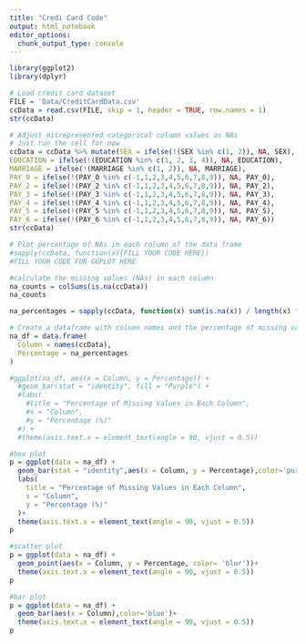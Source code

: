 ---
title: "Credi Card Code"
output: html_notebook
editor_options: 
  chunk_output_type: console
---

```{r}
library(ggplot2)
library(dplyr)
```

```{r}
# Load credit card dataset
FILE = 'Data/CreditCardData.csv'
ccData = read.csv(FILE, skip = 1, header = TRUE, row.names = 1)
str(ccData)
```

```{r}
# Adjust misrepresented categorical column values as NAs
# Just run the cell for now
ccData = ccData %>% mutate(SEX = ifelse(!(SEX %in% c(1, 2)), NA, SEX),
EDUCATION = ifelse(!(EDUCATION %in% c(1, 2, 3, 4)), NA, EDUCATION),
MARRIAGE = ifelse(!(MARRIAGE %in% c(1, 2)), NA, MARRIAGE),
PAY_0 = ifelse(!(PAY_0 %in% c(-1,1,2,3,4,5,6,7,8,9)), NA, PAY_0),
PAY_2 = ifelse(!(PAY_2 %in% c(-1,1,2,3,4,5,6,7,8,9)), NA, PAY_2),
PAY_3 = ifelse(!(PAY_3 %in% c(-1,1,2,3,4,5,6,7,8,9)), NA, PAY_3),
PAY_4 = ifelse(!(PAY_4 %in% c(-1,1,2,3,4,5,6,7,8,9)), NA, PAY_4),
PAY_5 = ifelse(!(PAY_5 %in% c(-1,1,2,3,4,5,6,7,8,9)), NA, PAY_5),
PAY_6 = ifelse(!(PAY_6 %in% c(-1,1,2,3,4,5,6,7,8,9)), NA, PAY_6))
str(ccData)
```

```{r}
# Plot percentage of NAs in each column of the data frame
#sapply(ccData, function(x){FILL YOUR CODE HERE})
#FILL YOUR CODE FOR GGPLOT HERE
```
```{r}
#calculate the missing values (NAs) in each column
na_counts = colSums(is.na(ccData))
na_counts
```
```{r}
na_percentages = sapply(ccData, function(x) sum(is.na(x)) / length(x) * 100)

# Create a dataframe with column names and the percentage of missing values
na_df = data.frame(
  Column = names(ccData),
  Percentage = na_percentages
)
```
```{r}
#ggplot(na_df, aes(x = Column, y = Percentage)) +
  #geom_bar(stat = "identity", fill = "Purple") +
  #labs(
    #title = "Percentage of Missing Values in Each Column",
    #x = "Column",
    #y = "Percentage (%)"
  #) +
  #theme(axis.text.x = element_text(angle = 90, vjust = 0.5))
```

```{r}
#box plot
p = ggplot(data = na_df) +
  geom_bar(stat = "identity",aes(x = Column, y = Percentage),color='purple')+
  labs(
    title = "Percentage of Missing Values in Each Column",
    x = "Column",
    y = "Percentage (%)"
  )+
  theme(axis.text.x = element_text(angle = 90, vjust = 0.5))
p
```
```{r}
#scatter plot 
p = ggplot(data = na_df) +
  geom_point(aes(x = Column, y = Percentage, color= 'blur'))+
  theme(axis.text.x = element_text(angle = 90, vjust = 0.5))
p 
```


```{r}
#bar plot
p = ggplot(data = na_df) +
  geom_bar(aes(x = Column),color='blue')+
  theme(axis.text.x = element_text(angle = 90, vjust = 0.5))
p
```





